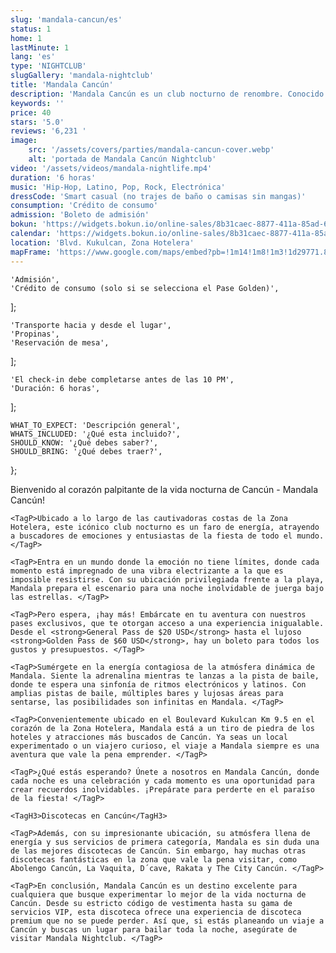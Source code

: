 ```yaml
---
slug: 'mandala-cancun/es'
status: 1
home: 1
lastMinute: 1
lang: 'es'
type: 'NIGHTCLUB'
slugGallery: 'mandala-nightclub'
title: 'Mandala Cancún'
description: 'Mandala Cancún es un club nocturno de renombre. Conocido por su atmósfera electrizante y su ubicación frente a la playa, es uno de los mejores clubes de Cancún.'
keywords: ''
price: 40
stars: '5.0'
reviews: '6,231 '
image:
    src: '/assets/covers/parties/mandala-cancun-cover.webp'
    alt: 'portada de Mandala Cancún Nightclub'
video: '/assets/videos/mandala-nightlife.mp4'
duration: '6 horas'
music: 'Hip-Hop, Latino, Pop, Rock, Electrónica'
dressCode: 'Smart casual (no trajes de baño o camisas sin mangas)'
consumption: 'Crédito de consumo'
admission: 'Boleto de admisión'
bokun: 'https://widgets.bokun.io/online-sales/8b31caec-8877-411a-85ad-682828170619/experience/745893?partialView=1'
calendar: 'https://widgets.bokun.io/online-sales/8b31caec-8877-411a-85ad-682828170619/experience-calendar/745893'
location: 'Blvd. Kukulcan, Zona Hotelera'
mapFrame: 'https://www.google.com/maps/embed?pb=!1m14!1m8!1m3!1d29771.86446650854!2d-86.746938!3d21.133166!3m2!1i1024!2i768!4f13.1!3m3!1m2!1s0x8f4c2898a0a9e54b%3A0xb293c2f5881121d0!2sMandala%20Nightclub!5e0!3m2!1ses!2smx!4v1704732310770!5m2!1ses!2smx'
---
```



    'Admisión',
    'Crédito de consumo (solo si se selecciona el Pase Golden)',
];

    'Transporte hacia y desde el lugar',
    'Propinas',
    'Reservación de mesa',
];

    'El check-in debe completarse antes de las 10 PM',
    'Duración: 6 horas',
];

    WHAT_TO_EXPECT: 'Descripción general',
    WHATS_INCLUDED: '¿Qué esta incluido?',
    SHOULD_KNOW: '¿Qué debes saber?',
    SHOULD_BRING: '¿Qué debes traer?',
};

<Accordion client:visible title={titles.WHAT_TO_EXPECT} idHash="whatToExpect">
    <TagH2>Bienvenido al corazón palpitante de la vida nocturna de Cancún - Mandala Cancún!</TagH2>

    <TagP>Ubicado a lo largo de las cautivadoras costas de la Zona Hotelera, este icónico club nocturno es un faro de energía, atrayendo a buscadores de emociones y entusiastas de la fiesta de todo el mundo. </TagP>

    <TagP>Entra en un mundo donde la emoción no tiene límites, donde cada momento está impregnado de una vibra electrizante a la que es imposible resistirse. Con su ubicación privilegiada frente a la playa, Mandala prepara el escenario para una noche inolvidable de juerga bajo las estrellas. </TagP>

    <TagP>Pero espera, ¡hay más! Embárcate en tu aventura con nuestros pases exclusivos, que te otorgan acceso a una experiencia inigualable. Desde el <strong>General Pass de $20 USD</strong> hasta el lujoso <strong>Golden Pass de $60 USD</strong>, hay un boleto para todos los gustos y presupuestos. </TagP>

    <TagP>Sumérgete en la energía contagiosa de la atmósfera dinámica de Mandala. Siente la adrenalina mientras te lanzas a la pista de baile, donde te espera una sinfonía de ritmos electrónicos y latinos. Con amplias pistas de baile, múltiples bares y lujosas áreas para sentarse, las posibilidades son infinitas en Mandala. </TagP>

    <TagP>Convenientemente ubicado en el Boulevard Kukulcan Km 9.5 en el corazón de la Zona Hotelera, Mandala está a un tiro de piedra de los hoteles y atracciones más buscados de Cancún. Ya seas un local experimentado o un viajero curioso, el viaje a Mandala siempre es una aventura que vale la pena emprender. </TagP>

    <TagP>¿Qué estás esperando? Únete a nosotros en Mandala Cancún, donde cada noche es una celebración y cada momento es una oportunidad para crear recuerdos inolvidables. ¡Prepárate para perderte en el paraíso de la fiesta! </TagP>

    <TagH3>Discotecas en Cancún</TagH3>

    <TagP>Además, con su impresionante ubicación, su atmósfera llena de energía y sus servicios de primera categoría, Mandala es sin duda una de las mejores discotecas de Cancún. Sin embargo, hay muchas otras discotecas fantásticas en la zona que vale la pena visitar, como Abolengo Cancún, La Vaquita, D´cave, Rakata y The City Cancún. </TagP>

    <TagP>En conclusión, Mandala Cancún es un destino excelente para cualquiera que busque experimentar lo mejor de la vida nocturna de Cancún. Desde su estricto código de vestimenta hasta su gama de servicios VIP, esta discoteca ofrece una experiencia de discoteca premium que no se puede perder. Así que, si estás planeando un viaje a Cancún y buscas un lugar para bailar toda la noche, asegúrate de visitar Mandala Nightclub. </TagP>
</Accordion>

<Accordion client:visible title={titles.WHATS_INCLUDED} idHash="whatsIncluded">
    <Inclusions includes={includes} notIncludes={notIncludes} />
</Accordion>

<Accordion client:visible title={titles.SHOULD_KNOW} idHash="whatYouShouldKnow">
    <ShouldKnow shouldKnow={shouldKnow} />
</Accordion>